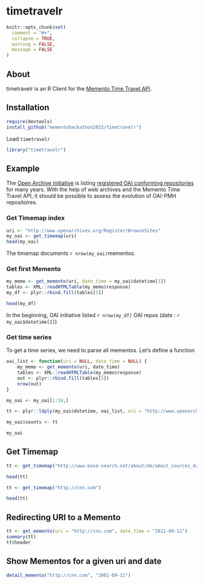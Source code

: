 # timetravelr

```r
knitr::opts_chunk$set(
  comment = "#>",
  collapse = TRUE,
  warning = FALSE, 
  message = FALSE
)
```

## About

timetravelr is an R Client for the [Memento Time Travel API](http://timetravel.mementoweb.org/about/).

## Installation

```r
require(devtools)
install_github("mementohackathon2015/timetravelr")
```

Load `timetravelr`

```r
library("timetravelr")
```
## Example

The [Open Archive Initiative](http://www.openarchives.org) is listing [registered OAI conforming repositories](http://www.openarchives.org/Register/BrowseSites) for many years. With the help of web archives and the Memento Time Travel API, it should be possible to assess the evolution of OAI-PMH repositoires.

### Get Timemap index

```r
uri <- "http://www.openarchives.org/Register/BrowseSites"
my_oai <- get_timemap(uri)
head(my_oai)
```

The timemap documents `r nrow(my_oai)`mementos.

### Get first Memento

```r
my_memo <- get_memento(uri, date_time = my_oai$datetime[1])
tables <- XML::readHTMLTable(my_memo$response)
my_df <- plyr::rbind.fill(tables[5])

head(my_df)
```

In the beginning, OAI initiative listed `r nrow(my_df)` OAI repos (date : `r my_oai$datetime[1]`)

### Get time series

To get a time series, we need to parse all mementos. Let's define a function

```r

oai_list <- function(uri = NULL, date_time = NULL) {
	my_memo <- get_memento(uri, date_time)
	tables <- XML::readHTMLTable(my_memo$response)
	out <- plyr::rbind.fill(tables[5])
	nrow(out)
}

my_oai <- my_oai[1:10,]

tt <- plyr::ldply(my_oai$datetime, oai_list, uri = "http://www.openarchives.org/Register/BrowseSites")

my_oai$counts <- tt

my_oai
```

## Get Timemap

```r
tt <- get_timemap("http://www.base-search.net/about/de/about_sources_date_dn.php?menu=2")

head(tt)

tt <- get_timemap("http://cnn.com")

head(tt)

```


## Redirecting URI to a Memento

```r
tt <- get_memento(uri = "http://cnn.com", date_time = "2011-09-11")
summary(tt)
tt$header
```

## Show Mementos for a given uri and date

```r
detail_memento("http://cnn.com", "2001-09-11")
```

